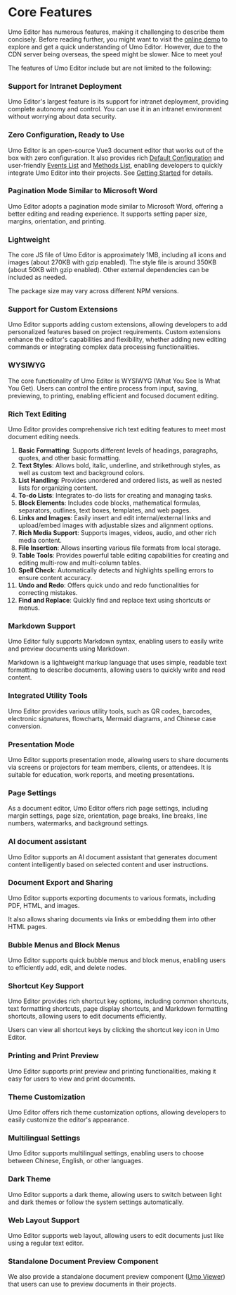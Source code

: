# Core Features

Umo Editor has numerous features, making it challenging to describe them concisely. Before reading further, you might want to visit the [online demo](https://www.umodoc.com/en/demo) to explore and get a quick understanding of Umo Editor. However, due to the CDN server being overseas, the speed might be slower. Nice to meet you!

The features of Umo Editor include but are not limited to the following:

### Support for Intranet Deployment
Umo Editor's largest feature is its support for intranet deployment, providing complete autonomy and control. You can use it in an intranet environment without worrying about data security.

### Zero Configuration, Ready to Use
Umo Editor is an open-source Vue3 document editor that works out of the box with zero configuration. It also provides rich [Default Configuration](./options/default) and user-friendly [Events List](./events) and [Methods List](./methods), enabling developers to quickly integrate Umo Editor into their projects. See [Getting Started](./guide/getting-started) for details.

### Pagination Mode Similar to Microsoft Word
Umo Editor adopts a pagination mode similar to Microsoft Word, offering a better editing and reading experience. It supports setting paper size, margins, orientation, and printing.

### Lightweight
The core JS file of Umo Editor is approximately 1MB, including all icons and images (about 270KB with gzip enabled). The style file is around 350KB (about 50KB with gzip enabled). Other external dependencies can be included as needed.

The package size may vary across different NPM versions.

### Support for Custom Extensions
Umo Editor supports adding custom extensions, allowing developers to add personalized features based on project requirements. Custom extensions enhance the editor's capabilities and flexibility, whether adding new editing commands or integrating complex data processing functionalities.

### WYSIWYG
The core functionality of Umo Editor is WYSIWYG (What You See Is What You Get). Users can control the entire process from input, saving, previewing, to printing, enabling efficient and focused document editing.

### Rich Text Editing
Umo Editor provides comprehensive rich text editing features to meet most document editing needs.

1. **Basic Formatting**: Supports different levels of headings, paragraphs, quotes, and other basic formatting.
2. **Text Styles**: Allows bold, italic, underline, and strikethrough styles, as well as custom text and background colors.
3. **List Handling**: Provides unordered and ordered lists, as well as nested lists for organizing content.
4. **To-do Lists**: Integrates to-do lists for creating and managing tasks.
5. **Block Elements**: Includes code blocks, mathematical formulas, separators, outlines, text boxes, templates, and web pages.
6. **Links and Images**: Easily insert and edit internal/external links and upload/embed images with adjustable sizes and alignment options.
7. **Rich Media Support**: Supports images, videos, audio, and other rich media content.
8. **File Insertion**: Allows inserting various file formats from local storage.
9. **Table Tools**: Provides powerful table editing capabilities for creating and editing multi-row and multi-column tables.
10. **Spell Check**: Automatically detects and highlights spelling errors to ensure content accuracy.
11. **Undo and Redo**: Offers quick undo and redo functionalities for correcting mistakes.
12. **Find and Replace**: Quickly find and replace text using shortcuts or menus.

### Markdown Support
Umo Editor fully supports Markdown syntax, enabling users to easily write and preview documents using Markdown.

Markdown is a lightweight markup language that uses simple, readable text formatting to describe documents, allowing users to quickly write and read content.

### Integrated Utility Tools
Umo Editor provides various utility tools, such as QR codes, barcodes, electronic signatures, flowcharts, Mermaid diagrams, and Chinese case conversion.

### Presentation Mode
Umo Editor supports presentation mode, allowing users to share documents via screens or projectors for team members, clients, or attendees. It is suitable for education, work reports, and meeting presentations.

### Page Settings
As a document editor, Umo Editor offers rich page settings, including margin settings, page size, orientation, page breaks, line breaks, line numbers, watermarks, and background settings.

### AI document assistant
Umo Editor supports an AI document assistant that generates document content intelligently based on selected content and user instructions.

### Document Export and Sharing
Umo Editor supports exporting documents to various formats, including PDF, HTML, and images.

It also allows sharing documents via links or embedding them into other HTML pages.

### Bubble Menus and Block Menus
Umo Editor supports quick bubble menus and block menus, enabling users to efficiently add, edit, and delete nodes.

### Shortcut Key Support
Umo Editor provides rich shortcut key options, including common shortcuts, text formatting shortcuts, page display shortcuts, and Markdown formatting shortcuts, allowing users to edit documents efficiently.

Users can view all shortcut keys by clicking the shortcut key icon in Umo Editor.

### Printing and Print Preview
Umo Editor supports print preview and printing functionalities, making it easy for users to view and print documents.

### Theme Customization
Umo Editor offers rich theme customization options, allowing developers to easily customize the editor's appearance.

### Multilingual Settings
Umo Editor supports multilingual settings, enabling users to choose between Chinese, English, or other languages.

### Dark Theme
Umo Editor supports a dark theme, allowing users to switch between light and dark themes or follow the system settings automatically.

### Web Layout Support
Umo Editor supports web layout, allowing users to edit documents just like using a regular text editor.

### Standalone Document Preview Component
We also provide a standalone document preview component ([Umo Viewer](../viewer)) that users can use to preview documents in their projects.
